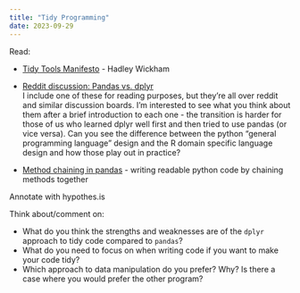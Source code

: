 ```yaml
---
title: "Tidy Programming"
date: 2023-09-29
---
```


Read: 

- [Tidy Tools Manifesto](https://cran.r-project.org/web/packages/tidyverse/vignettes/manifesto.html) - Hadley Wickham

- [Reddit discussion: Pandas vs. dplyr](https://www.reddit.com/r/datascience/comments/pmzevl/tidyverse_equivalent_in_python/?rdt=65309)    
I include one of these for reading purposes, but they're all over reddit and similar discussion boards. I'm interested to see what you think about them after a brief introduction to each one - the transition is harder for those of us who learned dplyr well first and then tried to use pandas (or vice versa). Can you see the difference between the python "general programming language" design and the R domain specific language design and how those play out in practice?

- [Method chaining in pandas](https://tomaugspurger.net/posts/method-chaining/) - writing readable python code by chaining methods together


Annotate with hypothes.is

Think about/comment on: 

- What do you think the strengths and weaknesses are of the `dplyr` approach to tidy code compared to `pandas`?
- What do you need to focus on when writing code if you want to make your code tidy?
- Which approach to data manipulation do you prefer? Why? Is there a case where you would prefer the other program?
